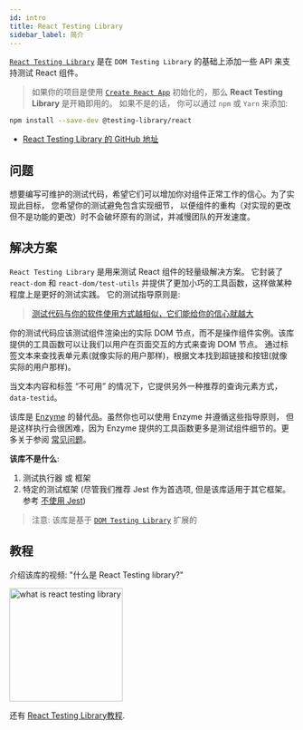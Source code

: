 ```yaml
---
id: intro
title: React Testing Library
sidebar_label: 简介
---
```


[`React Testing Library`][gh] 是在 `DOM Testing Library` 的基础上添加一些 API 来支持测试 React 组件。

> 如果你的项目是使用 [`Create React App`](https://create-react-app.dev/) 初始化的，那么
> **React Testing Library** 是开箱即用的。 如果不是的话，
> 你可以通过 `npm` 或 `Yarn` 来添加:

```bash npm2yarn
npm install --save-dev @testing-library/react
```

- [React Testing Library 的 GitHub 地址][gh]

[gh]: https://github.com/testing-library/react-testing-library

## 问题

想要编写可维护的测试代码，希望它们可以增加你对组件正常工作的信心。为了实现此目标， 您希望你的测试避免包含实现细节，
以便组件的重构（对实现的更改但不是功能的更改）时不会破坏原有的测试，并减慢团队的开发速度。

## 解决方案

`React Testing Library` 是用来测试 React 组件的轻量级解决方案。
它封装了 `react-dom` 和 `react-dom/test-utils` 并提供了更加小巧的工具函数，这样做某种程度上是更好的测试实践。
它的测试指导原则是:

> [测试代码与你的软件使用方式越相似，它们能给你的信心就越大](guiding-principles.mdx)

你的测试代码应该测试组件渲染出的实际 DOM 节点，而不是操作组件实例。该库提供的工具函数可以让我们以用户在页面交互的方式来查询 DOM 节点。
通过标签文本来查找表单元素(就像实际的用户那样)，根据文本找到超链接和按钮(就像实际的用户那样)。

当文本内容和标签 “不可用” 的情况下，它提供另外一种推荐的查询元素方式，`data-testid`。

该库是 [Enzyme](http://airbnb.io/enzyme/) 的替代品。虽然你也可以使用 Enzyme 并遵循这些指导原则，
但是这样执行会很困难，因为 Enzyme 提供的工具函数更多是测试组件细节的。更多关于参阅
[常见问题](react-testing-library/faq.mdx)。

**该库不是什么**:

1.  测试执行器 或 框架
2.  特定的测试框架 (尽管我们推荐 Jest 作为首选项, 但是该库适用于其它框架。参考
    [不使用 Jest](setup.mdx#using-without-jest))

> 注意: 该库是基于
> [`DOM Testing Library`](dom-testing-library/intro.mdx) 扩展的

## 教程

介绍该库的视频: "什么是 React Testing library?"

<a href="https://youtu.be/JKOwJUM4_RM">
  <img
    width="200px"
    alt="what is react testing library"
    src="https://img.youtube.com/vi/JKOwJUM4_RM/0.jpg"
    style={{marginLeft: 0}}
  />
</a>

还有
[React Testing Library教程](https://www.robinwieruch.de/react-testing-library).
